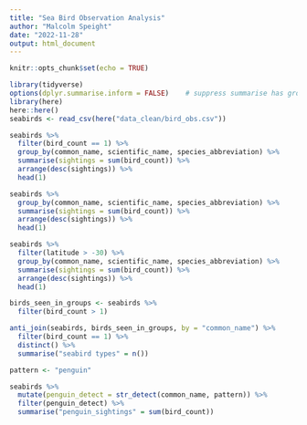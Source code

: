 ```yaml
---
title: "Sea Bird Observation Analysis"
author: "Malcolm Speight"
date: "2022-11-28"
output: html_document
---
```


```r
knitr::opts_chunk$set(echo = TRUE)
```

```r
library(tidyverse)
options(dplyr.summarise.inform = FALSE)    # suppress summarise has grouped output message
library(here)
here::here()
seabirds <- read_csv(here("data_clean/bird_obs.csv"))
```

```r
seabirds %>% 
  filter(bird_count == 1) %>% 
  group_by(common_name, scientific_name, species_abbreviation) %>% 
  summarise(sightings = sum(bird_count)) %>% 
  arrange(desc(sightings)) %>% 
  head(1)
```

```r
seabirds %>% 
  group_by(common_name, scientific_name, species_abbreviation) %>% 
  summarise(sightings = sum(bird_count)) %>% 
  arrange(desc(sightings)) %>% 
  head(1)
```



```r
seabirds %>% 
  filter(latitude > -30) %>% 
  group_by(common_name, scientific_name, species_abbreviation) %>% 
  summarise(sightings = sum(bird_count)) %>% 
  arrange(desc(sightings)) %>% 
  head(1)
```


```r
birds_seen_in_groups <- seabirds %>% 
  filter(bird_count > 1)

anti_join(seabirds, birds_seen_in_groups, by = "common_name") %>% 
  filter(bird_count == 1) %>% 
  distinct() %>% 
  summarise("seabird types" = n())
```

```r
pattern <- "penguin"

seabirds %>%
  mutate(penguin_detect = str_detect(common_name, pattern)) %>% 
  filter(penguin_detect) %>% 
  summarise("penguin_sightings" = sum(bird_count))
```














